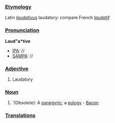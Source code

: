 ===[[Etymology]]===
Latin ''[[laudativus]]'' laudatory: compare French ''[[laudatif]]''
===[[Pronunciation]]===
'''Laud"a*tive'''
*[[IPA]]: //
*[[SAMPA]]: //
===[[Adjective]]===
#Laudatory
===[[Noun]]===
#'''(Obsolete):'' A [[panegyric]]; a [[eulogy]] - [[Bacon]]
===[[Translations]]===